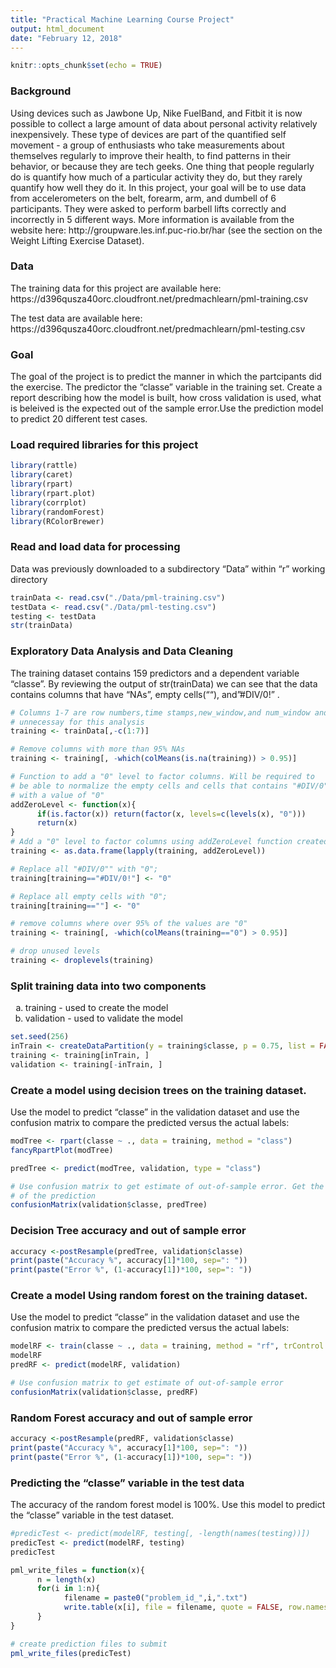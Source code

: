 ---
title: "Practical Machine Learning Course Project"
output: html_document
date: "February 12, 2018"
---

```{r setup, include=FALSE}
knitr::opts_chunk$set(echo = TRUE)
```

### Background

Using devices such as Jawbone Up, Nike FuelBand, and Fitbit it is now possible to collect a large amount of data about personal activity relatively inexpensively. These type of devices are part of the quantified self movement - a group of enthusiasts who take measurements about themselves regularly to improve their health, to find patterns in their behavior, or because they are tech geeks. One thing that people regularly do is quantify how much of a particular activity they do, but they rarely quantify how well they do it. In this project, your goal will be to use data from accelerometers on the belt, forearm, arm, and dumbell of 6 participants. They were asked to perform barbell lifts correctly and incorrectly in 5 different ways. More information is available from the website here: http://groupware.les.inf.puc-rio.br/har (see the section on the Weight Lifting Exercise Dataset).


### Data

The training data for this project are available here:  https://d396qusza40orc.cloudfront.net/predmachlearn/pml-training.csv

The test data are available here: 
https://d396qusza40orc.cloudfront.net/predmachlearn/pml-testing.csv


### Goal

The goal of the project is to predict the manner in which the partcipants did the exercise. The predictor the "classe" variable in the training set. Create a report describing how the model is built, how cross validation is used, what is beleived is the expected out of the sample error.Use the prediction model to predict 20 different test cases.

### Load required libraries for this project 

```{r libraries}
library(rattle)
library(caret)
library(rpart)
library(rpart.plot)
library(corrplot)
library(randomForest)
library(RColorBrewer)

```


### Read and load data for processing
Data was previously downloaded to a subdirectory "Data" within "r" working directory

```{r load_data}
trainData <- read.csv("./Data/pml-training.csv")
testData <- read.csv("./Data/pml-testing.csv")
testing <- testData
str(trainData)
```

### Exploratory Data Analysis and Data Cleaning 
The training dataset contains 159 predictors and a dependent variable "classe". By reviewing the 
output of str(trainData) we can see that the data contains columns that have "NAs", empty cells(""),
and "#DIV/0!" . 

```{r data_prep}
# Columns 1-7 are row numbers,time stamps,new_window,and num_window and are 
# unnecessay for this analysis
training <- trainData[,-c(1:7)]

# Remove columns with more than 95% NAs
training <- training[, -which(colMeans(is.na(training)) > 0.95)]

# Function to add a "0" level to factor columns. Will be required to 
# be able to normalize the empty cells and cells that contains "#DIV/0" 
# with a value of "0"
addZeroLevel <- function(x){
      if(is.factor(x)) return(factor(x, levels=c(levels(x), "0")))
      return(x)
}
# Add a "0" level to factor columns using addZeroLevel function created prior
training <- as.data.frame(lapply(training, addZeroLevel))

# Replace all "#DIV/0"" with "0"; 
training[training=="#DIV/0!"] <- "0"

# Replace all empty cells with "0"; 
training[training==""] <- "0"

# remove columns where over 95% of the values are "0"
training <- training[, -which(colMeans(training=="0") > 0.95)]

# drop unused levels
training <- droplevels(training)

```

### Split training data into two components 
a) training - used to create the model
b) validation - used to validate the  model

```{r data}
set.seed(256) 
inTrain <- createDataPartition(y = training$classe, p = 0.75, list = FALSE)
training <- training[inTrain, ]
validation <- training[-inTrain, ]
```

### Create a model using decision trees on the training dataset. 
Use the  model to predict "classe" in the validation dataset and use the confusion matrix to compare the predicted versus the actual labels:

```{r model_tree}

modTree <- rpart(classe ~ ., data = training, method = "class")
fancyRpartPlot(modTree)

predTree <- predict(modTree, validation, type = "class")

# Use confusion matrix to get estimate of out-of-sample error. Get the accuracy 
# of the prediction 
confusionMatrix(validation$classe, predTree)
```

### Decision Tree accuracy and out of sample error

```{r model_tree_accuracy_error}
accuracy <-postResample(predTree, validation$classe)
print(paste("Accuracy %", accuracy[1]*100, sep=": "))
print(paste("Error %", (1-accuracy[1])*100, sep=": "))
```

### Create a model Using random forest on the training dataset. 
Use the model to predict "classe" in the validation dataset and use the confusion matrix to compare the predicted versus the actual labels:

```{r model_random_forest}
modelRF <- train(classe ~ ., data = training, method = "rf", trControl = trainControl(method = "cv", 5), ntree = 250)
modelRF
predRF <- predict(modelRF, validation)

# Use confusion matrix to get estimate of out-of-sample error
confusionMatrix(validation$classe, predRF)
```

### Random Forest accuracy and out of sample error
  
```{r model_Random_Forest_accuracy_error}
accuracy <-postResample(predRF, validation$classe)
print(paste("Accuracy %", accuracy[1]*100, sep=": "))
print(paste("Error %", (1-accuracy[1])*100, sep=": "))
```

### Predicting the "classe" variable in the test data
The accuracy of the random forest model is 100%. Use this model to predict the "classe"
variable in the test dataset.

```{r report}
#predicTest <- predict(modelRF, testing[, -length(names(testing))])
predicTest <- predict(modelRF, testing)
predicTest

pml_write_files = function(x){
      n = length(x)
      for(i in 1:n){
            filename = paste0("problem_id_",i,".txt")
            write.table(x[i], file = filename, quote = FALSE, row.names = FALSE, col.names = FALSE)
      }
}

# create prediction files to submit
pml_write_files(predicTest)

```

